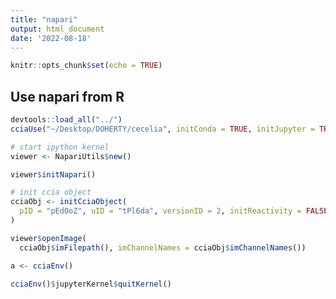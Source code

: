 ```yaml
---
title: "napari"
output: html_document
date: '2022-08-18'
---
```


```r
knitr::opts_chunk$set(echo = TRUE)
```

## Use napari from R

```r
devtools::load_all("../")
cciaUse("~/Desktop/DOHERTY/cecelia", initConda = TRUE, initJupyter = TRUE)
```


```r
# start ipython kernel
viewer <- NapariUtils$new()

viewer$initNapari()
```

```r
# init ccia object
cciaObj <- initCciaObject(
  pID = "pEdOoZ", uID = "tPl6da", versionID = 2, initReactivity = FALSE
)

viewer$openImage(
  cciaObj$imFilepath(), imChannelNames = cciaObj$imChannelNames())
```

```r
a <- cciaEnv()

cciaEnv()$jupyterKernel$quitKernel()
```


